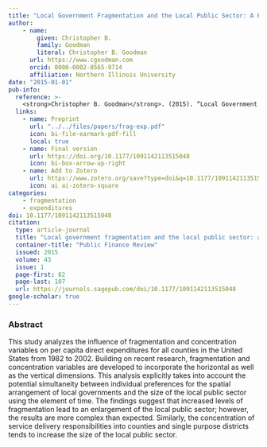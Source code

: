 ```yaml
---
title: "Local Government Fragmentation and the Local Public Sector: A Panel Data Analysis"
author: 
    - name: 
        given: Christopher B.
        family: Goodman
        literal: Christopher B. Goodman
      url: https://www.cgoodman.com
      orcid: 0000-0002-8565-9714
      affiliation: Northern Illinois University
date: "2015-01-01"
pub-info:
  reference: >-
    <strong>Christopher B. Goodman</strong>. (2015). “Local Government Fragmentation and the Local Public Sector: A Panel Data Analysis" <em>Public Finance Review</em> 43 (1): 82-107, doi: <a href="https://doi.org/10.1177/1091142113515048" target="_blank" rel="noopener noreferrer"><code>10.1177/1091142113515048</code></a>
  links:
    - name: Preprint
      url: "../../files/papers/frag-exp.pdf"
      icon: bi-file-earmark-pdf-fill
      local: true
    - name: Final version
      url: https://doi.org/10.1177/1091142113515048
      icon: bi-box-arrow-up-right
    - name: Add to Zotero
      url: https://www.zotero.org/save?type=doi&q=10.1177/1091142113515048
      icon: ai ai-zotero-square
categories:
    - fragmentation
    - expenditures
doi: 10.1177/1091142113515048
citation:
  type: article-journal
  title: "Local government fragmentation and the local public sector: a panel data analysis"
  container-title: "Public Finance Review"
  issued: 2015
  volume: 43
  issue: 1
  page-first: 82
  page-last: 107
  url: https://journals.sagepub.com/doi/10.1177/1091142113515048
google-scholar: true
---
```


### Abstract
This study analyzes the influence of fragmentation and concentration variables on per capita direct expenditures for all counties in the United States from 1982 to 2002. Building on recent research, fragmentation and concentration variables are developed to incorporate the horizontal as well as the vertical dimensions. This analysis explicitly takes into account the potential simultaneity between individual preferences for the spatial arrangement of local governments and the size of the local public sector using the element of time. The findings suggest that increased levels of fragmentation lead to an enlargement of the local public sector; however, the results are more complex than expected. Similarly, the concentration of service delivery responsibilities into counties and single purpose districts tends to increase the size of the local public sector.